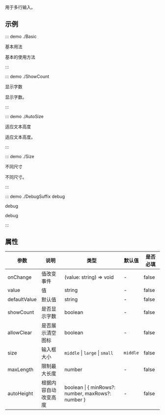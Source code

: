 用于多行输入。

## 示例

::: demo ./Basic

基本用法

基本的使用方法

:::

::: demo ./ShowCount

显示字数

显示字数。

:::

::: demo ./AutoSize

适应文本高度

适应文本高度。

:::

::: demo ./Size

不同尺寸

不同尺寸。

:::

::: demo ./DebugSuffix debug

debug

debug

:::

## 属性

| 参数 | 说明 | 类型 | 默认值 | 是否必填 |
| --- | --- | --- | --- | --- |
| onChange | 值改变事件 | (value: string) => void | - | false |
| value | 值 | string | - | false |
| defaultValue | 默认值 | string | - | false |
| showCount | 是否显示字数 | boolean | - | false |
| allowClear | 是否展示清空图标 | boolean | - | false |
| size | 输入框大小 | `middle` \| `large` \| `small` | `middle` | false |
| maxLength | 限制最大长度 | number | - | false |
| autoHeight | 根据内容自动改变高度 | boolean \| \{ minRows?: number, maxRows?: number \} | - | false |
